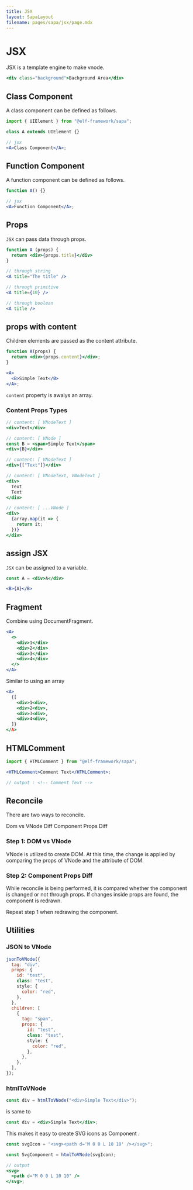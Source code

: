 ```yaml
---
title: JSX
layout: SapaLayout
filename: pages/sapa/jsx/page.mdx
---
```



# JSX

JSX is a template engine to make vnode.

```jsx
<div class="background">Background Area</div>
```

## Class Component

A class component can be defined as follows.

```jsx
import { UIElement } from "@elf-framework/sapa";

class A extends UIElement {}

// jsx
<A>Class Component</A>;
```

## Function Component

A function component can be defined as follows.

```jsx
function A() {}

// jsx
<A>Function Component</A>;
```

## Props

`JSX` can pass data through props.

```jsx
function A (props) {
  return <div>{props.title}</div>
}

// through string
<A title="The title" />

// through primitive
<A title={10} />

// through boolean
<A title />
```

## props with content

Children elements are passed as the content attribute.

```jsx
function A(props) {
  return <div>{props.content}</div>;
}

<A>
  <B>Simple Text</B>
</A>;
```

`content` property is awalys an array.

### Content Props Types

```jsx
// content: [ VNodeText ]
<div>Text</div>

// content: [ VNode ]
const B = <span>Simple Text</span>
<div>{B}</div>

// content: [ VNodeText ]
<div>{["Text"]}</div>

// content: [ VNodeText, VNodeText ]
<div>
  Text
  Text
</div>

// content: [ ...VNode ]
<div>
  {array.map(it => {
    return it;
  })}
</div>
```

## assign JSX

`JSX` can be assigned to a variable.

```jsx
const A = <div>A</div>

<B>{A}</B>
```

## Fragment

Combine using DocumentFragment.

```jsx
<A>
  <>
    <div>1</div>
    <div>2</div>
    <div>3</div>
    <div>4</div>
  </>
</A>
```

Similar to using an array

```jsx
<A>
  {[
    <div>1<div>,
    <div>2<div>,
    <div>3<div>,
    <div>4<div>,
  ]}
</A>
```

## HTMLComment

```jsx
import { HTMLComment } from "@elf-framework/sapa";

<HTMLComment>Comment Text</HTMLComment>;

// output : <!-- Comment Text -->
```

## Reconcile

There are two ways to reconcile.

Dom vs VNode Diff
Component Props Diff

### Step 1: DOM vs VNode

VNode is utilized to create DOM. At this time, the change is applied by comparing the props of VNode and the attribute of DOM.

### Step 2: Component Props Diff

While reconcile is being performed, it is compared whether the component is changed or not through props.
If changes inside props are found, the component is redrawn.

Repeat step 1 when redrawing the component.

## Utilities

### JSON to VNode

```jsx
jsonToVNode({
  tag: "div",
  props: {
    id: "test",
    class: "test",
    style: {
      color: "red",
    },
  },
  children: [
    {
      tag: "span",
      props: {
        id: "test",
        class: "test",
        style: {
          color: "red",
        },
      },
    },
  ],
});
```

### htmlToVNode

```jsx
const div = htmlToVNode("<div>Simple Text</div>");
```

is same to

```jsx
const div = <div>Simple Text</div>;
```

This makes it easy to create SVG icons as Component .

```jsx
const svgIcon = "<svg><path d='M 0 0 L 10 10' /></svg>";

const SvgComponent = htmlToVNode(svgIcon);

// output
<svg>
  <path d="M 0 0 L 10 10" />
</svg>;
```
